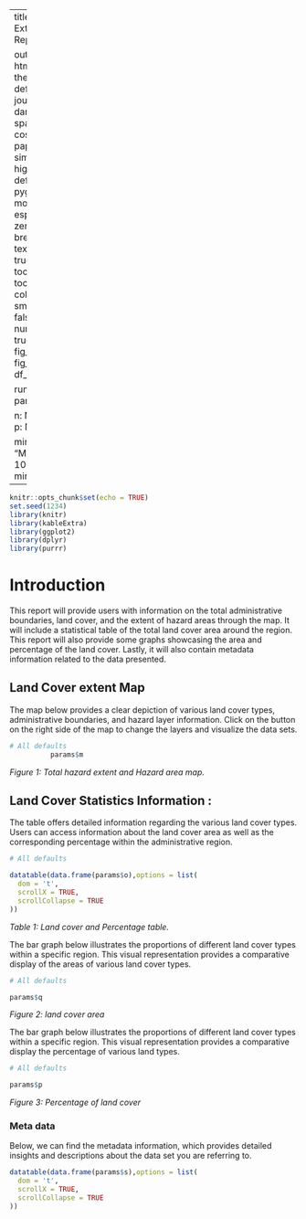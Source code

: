 
---
title: Land Cover Extent Statistics Report|

output: 
 html_document:
   theme: flatly # default, cerulean, journal, flatly, darkly, readable, spacelab, united, cosmo, lumen, paper, sandstone, simplex, and yeti
   highlight: tango # default, tango, pygments, kate, monochrome, espresso, zenburn, haddock, breezedark, and textmate
   smart: true
   toc: true
   toc_depth: 2
   toc_float:
     collapsed: false
     smooth_scroll: false
   numbers_sections: true
   fig_width: 7
   fig_height: 6
   fig_caption: true
   df_print: paged

runtime: shiny   
params:

  n: NA
  m: NA
  o: NA
  p: NA
  q: NA
  s: NA
  
  minimum: 
    label: "Minimum:"
    value: 100
    input: slider
    min: 0
    max: 1000
---


```{r setup, include=FALSE}
knitr::opts_chunk$set(echo = TRUE)
set.seed(1234)
library(knitr)
library(kableExtra)
library(ggplot2)
library(dplyr)
library(purrr)

```
# Introduction 

This report will provide users with information on the total administrative boundaries, land cover, and the extent of hazard areas through the map. It will include a statistical table of the total land cover area around the region. This report will also provide some graphs showcasing the area and percentage of the land cover. Lastly, it will also contain metadata information related to the data presented.


## Land Cover extent Map

The map below provides a clear depiction of various land cover types, administrative boundaries, and hazard layer information. Click on the button on the right side of the map to change the layers and visualize the data sets. 

```{r echo=FALSE, message=TRUE, paged.print=FALSE}
# All defaults
          params$m
```

*Figure 1: Total hazard extent and Hazard area map.* 

## Land Cover Statistics Information :

The table offers detailed information regarding the various land cover types. Users can access information about the land cover area as well as the corresponding percentage within the administrative region.

```{r echo=FALSE, message=TRUE, paged.print=FALSE}

# All defaults

datatable(data.frame(params$o),options = list(
  dom = 't',
  scrollX = TRUE,
  scrollCollapse = TRUE
))

```

*Table 1: Land cover and Percentage table.*


The bar graph below illustrates the proportions of different land cover types within a specific region. This visual representation provides a comparative display of the areas of various land cover types.

```{r echo=FALSE, message=TRUE, paged.print=FALSE}

# All defaults

params$q


```
*Figure 2:  land cover area* 

The bar graph below illustrates the proportions of different land cover types within a specific region. This visual representation provides a comparative display the percentage of various land  types.


```{r echo=FALSE, message=TRUE, paged.print=FALSE}

# All defaults

params$p


```
*Figure 3: Percentage of land cover* 




### Meta data  

Below, we can find the metadata information, which provides detailed insights and descriptions about the data set you are referring to.

```{r echo=FALSE, message=TRUE, paged.print=FALSE}

datatable(data.frame(params$s),options = list(
  dom = 't',
  scrollX = TRUE,
  scrollCollapse = TRUE
))


```

